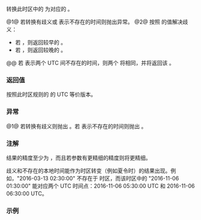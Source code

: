 {{cpp/chrono/time_zone/title|to_sys}}
{{cpp/chrono/time_zone/navbar}}
{{dcl begin}}
{{dcl|num=1|since=c++20|
template&lt; class Duration &gt;
auto to_sys( const std::chrono::local_time&lt;Duration&gt;&amp; tp ) const
    -&gt; std::chrono::sys_time&lt;std::common_type_t&lt;Duration, std::chrono::seconds&gt;&gt;;
}}
{{dcl|num=2|since=c++20|
template&lt; class Duration &gt;
auto to_sys( const std::chrono::local_time&lt;Duration&gt;&amp; tp, std::chrono::choose z ) const
    -&gt; std::chrono::sys_time&lt;std::common_type_t&lt;Duration, std::chrono::seconds&gt;&gt;;
}}
{{dcl end}}

转换此时区中的 {{tt|local_time}} {{c|tp}} 为对应的 {{tt|sys_time}}。

@1@ 若转换有歧义或 {{c|tp}} 表示不存在的时间则抛出异常。
@2@ 按照 {{c|z}} 的值解决歧义：
*若 {{c|1=z == std::chrono::choose::earliest}}，则返回较早的 {{tt|sys_time}}。
*若 {{c|1=z == std::chrono::choose::latest}}，则返回较晚的 {{tt|sys_time}}。
@@ 若 {{c|tp}} 表示两个 UTC {{tt|time_point}} 间不存在的时间，则两个 {{tt|time_point}} 将相同，并将返回该 {{tt|time_point}}。

=== 返回值 ===
按照此时区规则的 {{c|tp}} 的 UTC 等价版本。

=== 异常 ===
@1@ 若转换有歧义则抛出 {{lc|std::chrono::ambiguous_local_time}}。若 {{c|tp}} 表示不存在的时间则抛出 {{lc|std::chrono::nonexistent_local_time}}。

=== 注解 ===
结果的精度至少为 {{tt|std::chrono::seconds}}，而且若参数有更精细的精度则将更精细。

歧义和不存在的本地时间能作为时区转变（例如夏令时）的结果出现。例如，"2016-03-13 02:30:00" 不存在于 {{c|"America/New_York"}} 时区，而该时区中的 "2016-11-06 01:30:00" 能对应两个 UTC 时间点：2016-11-06 05:30:00 UTC 和 2016-11-06 06:30:00 UTC。

===示例===
{{example}}

{{langlinks|en|es|ja|ru}}